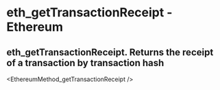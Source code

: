 # eth_getTransactionReceipt - Ethereum

## eth_getTransactionReceipt. Returns the receipt of a transaction by transaction hash


<EthereumMethod_getTransactionReceipt />
